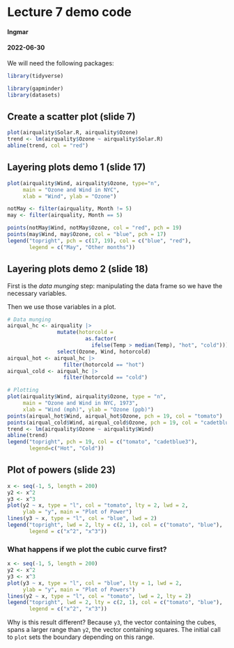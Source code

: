 # Lecture 7 demo code

#### Ingmar

#### 2022-06-30

We will need the following packages:

```r
library(tidyverse)
```

```r
library(gapminder)
library(datasets)
```

## Create a scatter plot (slide 7)

```r
plot(airquality$Solar.R, airquality$Ozone)
trend <- lm(airquality$Ozone ~ airquality$Solar.R)
abline(trend, col = "red")
```

## Layering plots demo 1 (slide 17)

```r
plot(airquality$Wind, airquality$Ozone, type="n", 
     main = "Ozone and Wind in NYC",
     xlab = "Wind", ylab = "Ozone")

notMay <- filter(airquality, Month != 5)
may <- filter(airquality, Month == 5)

points(notMay$Wind, notMay$Ozone, col = "red", pch = 19)
points(may$Wind, may$Ozone, col = "blue", pch = 17)
legend("topright", pch = c(17, 19), col = c("blue", "red"),
       legend = c("May", "Other months"))
```

## Layering plots demo 2 (slide 18)

First is the *data munging* step: manipulating the data frame so we have
the necessary variables.

Then we use those variables in a plot.

```r
# Data munging
airqual_hc <- airquality |>
                mutate(hotorcold =
                         as.factor(
                           ifelse(Temp > median(Temp), "hot", "cold"))) |>
                select(Ozone, Wind, hotorcold)
airqual_hot <- airqual_hc |>
                  filter(hotorcold == "hot")
airqual_cold <- airqual_hc |>
                  filter(hotorcold == "cold")

# Plotting
plot(airquality$Wind, airquality$Ozone, type = "n",
     main = "Ozone and Wind in NYC, 1973",
     xlab = "Wind (mph)", ylab = "Ozone (ppb)")
points(airqual_hot$Wind, airqual_hot$Ozone, pch = 19, col = "tomato")
points(airqual_cold$Wind, airqual_cold$Ozone, pch = 19, col = "cadetblue3")
trend <- lm(airquality$Ozone ~ airquality$Wind)
abline(trend)
legend("topright", pch = 19, col = c("tomato", "cadetblue3"),
       legend=c("Hot", "Cold"))
```

## Plot of powers (slide 23)

```r
x <- seq(-1, 5, length = 200)
y2 <- x^2
y3 <- x^3
plot(y2 ~ x, type = "l", col = "tomato", lty = 2, lwd = 2,
     ylab = "y", main = "Plot of Power")
lines(y3 ~ x, type = "l", col = "blue", lwd = 2)
legend("topright", lwd = 2, lty = c(2, 1), col = c("tomato", "blue"), 
       legend = c("x^2", "x^3"))
```

### What happens if we plot the cubic curve first?

```r
x <- seq(-1, 5, length = 200)
y2 <- x^2
y3 <- x^3
plot(y3 ~ x, type = "l", col = "blue", lty = 1, lwd = 2,
     ylab = "y", main = "Plot of Powers")
lines(y2 ~ x, type = "l", col = "tomato", lwd = 2, lty = 2)
legend("topright", lwd = 2, lty = c(2, 1), col = c("tomato", "blue"), 
       legend = c("x^2", "x^3"))
```

Why is this result different? Because `y3`, the vector containing the
cubes, spans a larger range than `y2`, the vector containing squares.
The initial call to `plot` sets the boundary depending on this range.
